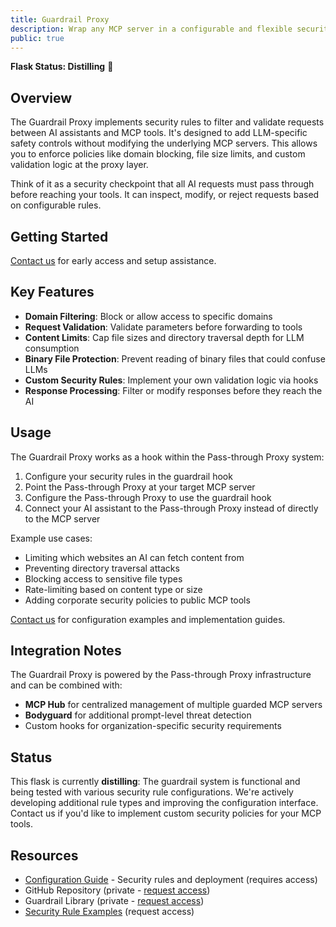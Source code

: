 ```yaml
---
title: Guardrail Proxy
description: Wrap any MCP server in a configurable and flexible security layer
public: true
---
```


**Flask Status: Distilling** 🧪

## Overview

The Guardrail Proxy implements security rules to filter and validate requests between AI assistants and MCP tools. It's designed to add LLM-specific safety controls without modifying the underlying MCP servers. This allows you to enforce policies like domain blocking, file size limits, and custom validation logic at the proxy layer.

Think of it as a security checkpoint that all AI requests must pass through before reaching your tools. It can inspect, modify, or reject requests based on configurable rules.

## Getting Started

[Contact us](https://civickey.typeform.com/to/uVH7CWJ5) for early access and setup assistance.

## Key Features

- **Domain Filtering**: Block or allow access to specific domains
- **Request Validation**: Validate parameters before forwarding to tools
- **Content Limits**: Cap file sizes and directory traversal depth for LLM consumption
- **Binary File Protection**: Prevent reading of binary files that could confuse LLMs
- **Custom Security Rules**: Implement your own validation logic via hooks
- **Response Processing**: Filter or modify responses before they reach the AI

## Usage

The Guardrail Proxy works as a hook within the Pass-through Proxy system:

1. Configure your security rules in the guardrail hook
2. Point the Pass-through Proxy at your target MCP server
3. Configure the Pass-through Proxy to use the guardrail hook
4. Connect your AI assistant to the Pass-through Proxy instead of directly to the MCP server

Example use cases:
- Limiting which websites an AI can fetch content from
- Preventing directory traversal attacks
- Blocking access to sensitive file types
- Rate-limiting based on content type or size
- Adding corporate security policies to public MCP tools

[Contact us](https://civickey.typeform.com/to/uVH7CWJ5) for configuration examples and implementation guides.

## Integration Notes

The Guardrail Proxy is powered by the Pass-through Proxy infrastructure and can be combined with:
- **MCP Hub** for centralized management of multiple guarded MCP servers
- **Bodyguard** for additional prompt-level threat detection
- Custom hooks for organization-specific security requirements

## Status

This flask is currently **distilling**: The guardrail system is functional and being tested with various security rule configurations. We're actively developing additional rule types and improving the configuration interface. Contact us if you'd like to implement custom security policies for your MCP tools.

## Resources

- [Configuration Guide](/labs/private/guardrail-proxy) - Security rules and deployment (requires access)
- GitHub Repository (private - [request access](https://civickey.typeform.com/to/uVH7CWJ5))
- Guardrail Library (private - [request access](https://civickey.typeform.com/to/uVH7CWJ5))
- [Security Rule Examples](https://civickey.typeform.com/to/uVH7CWJ5) (request access)